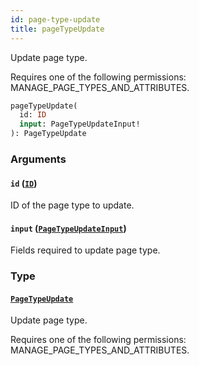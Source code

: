```yaml
---
id: page-type-update
title: pageTypeUpdate
---
```



Update page type. 

Requires one of the following permissions: MANAGE_PAGE_TYPES_AND_ATTRIBUTES.

```graphql
pageTypeUpdate(
  id: ID
  input: PageTypeUpdateInput!
): PageTypeUpdate
```


### Arguments

#### `id` ([`ID`](../../../developer/api-reference/scalars/id))

ID of the page type to update.


#### `input` ([`PageTypeUpdateInput`](../../../developer/api-reference/inputs/page-type-update-input))

Fields required to update page type.


### Type

#### [`PageTypeUpdate`](../../../developer/api-reference/objects/page-type-update) 

Update page type. 

Requires one of the following permissions: MANAGE_PAGE_TYPES_AND_ATTRIBUTES.




